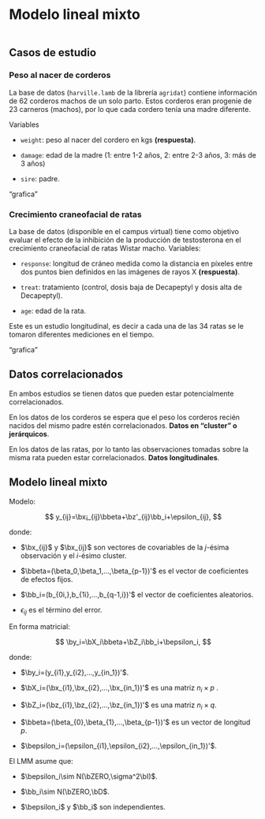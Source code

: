 # Modelo lineal mixto

```r

```
## Casos de estudio

### Peso al nacer de corderos

La base de datos (```harville.lamb``` de la librería ```agridat```) contiene información de 62 corderos machos de un solo parto. Estos corderos eran progenie de 23 carneros (machos), por lo que cada cordero tenía
una madre diferente.

Variables

* ```weight```: peso al nacer del cordero en kgs **(respuesta)**.
 
* ```damage```: edad de la madre (1: entre 1-2 años, 2: entre 2-3 años, 3: más de 3 años)

* ```sire```: padre.


"grafica"

### Crecimiento craneofacial de ratas

La base de datos (disponible en el campus virtual) tiene como objetivo evaluar el efecto de la inhibición de la producción de testosterona en el crecimiento craneofacial de ratas Wistar macho. Variables:

* ```response```: longitud de cráneo medida como la distancia en píxeles entre dos puntos bien definidos en las imágenes de rayos X **(respuesta)**.

* ```treat```: tratamiento (control, dosis baja de Decapeptyl y dosis alta de Decapeptyl).

* ```age```: edad de la rata.

Este es un estudio longitudinal, es decir a cada una de las 34 ratas se le tomaron diferentes mediciones en el tiempo.


"grafica"

## Datos correlacionados

En ambos estudios se tienen datos que pueden estar potencialmente correlacionados.

En los datos de los corderos se espera que el peso los corderos recién nacidos del mismo padre estén correlacionados. **Datos en "cluster" o jerárquicos**.

En los datos de las ratas, por lo tanto las observaciones tomadas sobre la misma rata pueden estar correlacionados. **Datos longitudinales**.

## Modelo lineal mixto

Modelo:

$$
y_{ij}=\bx¡_{ij}\bbeta+\bz'_{ij}\bb_i+\epsilon_{ij},
$$

donde:

* $\bx_{ij}$ y $\bx_{ij}$ son vectores de covariables de la $j$-ésima observación y el $i$-ésimo cluster.

* $\bbeta=(\beta_0,\beta_1,...,\beta_{p-1})'$ es el vector de coeficientes de efectos fijos.

* $\bb_i=(b_{0i,},b_{1i},...,b_{q-1,i})'$ el vector de coeficientes aleatorios.

* $\epsilon_{ij}$ es el término del error.

En forma matricial:

$$
\by_i=\bX_i\bbeta+\bZ_i\bb_i+\bepsilon_i,
$$

donde:

* $\by_i=(y_{i1},y_{i2},...,y_{in_1})'$.

* $\bX_i=(\bx_{i1},\bx_{i2},...,\bx_{in_1})'$ es una matriz $n_i\times p$ .

* $\bZ_i=(\bz_{i1},\bz_{i2},...,\bz_{in_1})'$ es una matriz $n_i\times q$.

* $\bbeta=(\beta_{0},\beta_{1},...,\beta_{p-1})'$ es un vector de longitud $p$.

* $\bepsilon_i=(\epsilon_{i1},\epsilon_{i2},...,\epsilon_{in_1})'$.

El LMM asume que:

* $\bepsilon_i\sim N(\bZERO,\sigma^2\bI)$.

* $\bb_i\sim N(\bZERO,\bD$.

* $\bepsilon_i$ y $\bb_i$ son independientes.






























